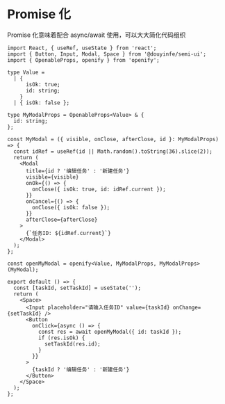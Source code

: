 # Promise 化

Promise 化意味着配合 async/await 使用，可以大大简化代码组织

```tsx
import React, { useRef, useState } from 'react';
import { Button, Input, Modal, Space } from '@douyinfe/semi-ui';
import { OpenableProps, openify } from 'openify';

type Value =
  | {
      isOk: true;
      id: string;
    }
  | { isOk: false };

type MyModalProps = OpenableProps<Value> & {
  id: string;
};

const MyModal = ({ visible, onClose, afterClose, id }: MyModalProps) => {
  const idRef = useRef(id || Math.random().toString(36).slice(2));
  return (
    <Modal
      title={id ? '编辑任务' : '新建任务'}
      visible={visible}
      onOk={() => {
        onClose({ isOk: true, id: idRef.current });
      }}
      onCancel={() => {
        onClose({ isOk: false });
      }}
      afterClose={afterClose}
    >
      {`任务ID: ${idRef.current}`}
    </Modal>
  );
};

const openMyModal = openify<Value, MyModalProps, MyModalProps>(MyModal);

export default () => {
  const [taskId, setTaskId] = useState('');
  return (
    <Space>
      <Input placeholder="请输入任务ID" value={taskId} onChange={setTaskId} />
      <Button
        onClick={async () => {
          const res = await openMyModal({ id: taskId });
          if (res.isOk) {
            setTaskId(res.id);
          }
        }}
      >
        {taskId ? '编辑任务' : '新建任务'}
      </Button>
    </Space>
  );
};
```
